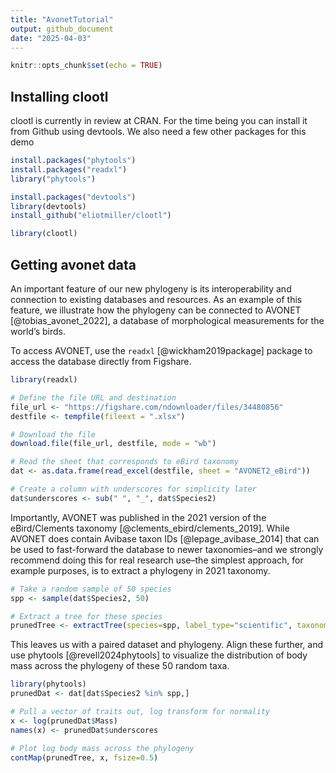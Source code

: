 ```yaml
---
title: "AvonetTutorial"
output: github_document
date: "2025-04-03"
---
```


```r
knitr::opts_chunk$set(echo = TRUE)
```

## Installing clootl

clootl is currently in review at CRAN. For the time being you can install it from Github using devtools. We also need a few other packages for this demo

```r
install.packages("phytools")
install.packages("readxl")
library("phytools")
```

```r
install.packages("devtools")
library(devtools)  
install_github("eliotmiller/clootl")
```

```r
library(clootl)
```

## Getting avonet data

An important feature of our new phylogeny is its interoperability and connection to existing databases and resources. As an example of this feature, we illustrate how the phylogeny can be connected to AVONET [@tobias_avonet_2022], a database of morphological measurements for the world's birds.

To access AVONET, use the `readxl` [@wickham2019package] package to access the database directly from Figshare.

```r
library(readxl)

# Define the file URL and destination
file_url <- "https://figshare.com/ndownloader/files/34480856"
destfile <- tempfile(fileext = ".xlsx")

# Download the file
download.file(file_url, destfile, mode = "wb")

# Read the sheet that corresponds to eBird taxonomy
dat <- as.data.frame(read_excel(destfile, sheet = "AVONET2_eBird"))

# Create a column with underscores for simplicity later
dat$underscores <- sub(" ", "_", dat$Species2)
```


Importantly, AVONET was published in the 2021 version of the eBird/Clements taxonomy [@clements_ebird/clements_2019]. While AVONET does contain Avibase taxon IDs [@lepage_avibase_2014] that can be used to fast-forward the database to newer taxonomies–and we strongly recommend doing this for real research use–the simplest approach, for example purposes, is to extract a phylogeny in 2021 taxonomy.

```r
# Take a random sample of 50 species
spp <- sample(dat$Species2, 50)

# Extract a tree for these species
prunedTree <- extractTree(species=spp, label_type="scientific", taxonomy_year=2021, version="1.4")

```

This leaves us with a paired dataset and phylogeny. Align these further, and use phytools [@revell2024phytools] to visualize the distribution of body mass across the phylogeny of these 50 random taxa.

```r
library(phytools)
prunedDat <- dat[dat$Species2 %in% spp,]

# Pull a vector of traits out, log transform for normality
x <- log(prunedDat$Mass)
names(x) <- prunedDat$underscores

# Plot log body mass across the phylogeny
contMap(prunedTree, x, fsize=0.5)
```
